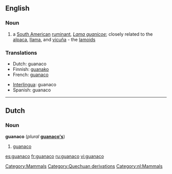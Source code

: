 ==English==

===Noun===
{{wikipedia}}
{{en-noun}}

# a [[South American]] [[ruminant]], ''[[Lama guanicoe]]''; closely related to the [[alpaca]], [[llama]], and [[vicuña]] - the [[lamoid]]s

===Translations===
{{rfc-level|Translations at L3+ (AutoFormat would have corrected level of Translations)}}
{{top}}
* Dutch: guanaco
* Finnish: [[guanako]]
* French: [[guanaco]] {{m}}
{{mid}}
* [[Interlingua]]: guanaco
* Spanish: guanaco {{m}}
{{bottom}}

----

==Dutch==

===Noun===
'''guanaco''' (''plural'' '''[[guanaco's]]''')

# [[#English|guanaco]]

[[Category:Mammals]]
[[Category:Quechuan derivations]]
[[Category:nl:Mammals]]

[[es:guanaco]]
[[fr:guanaco]]
[[ru:guanaco]]
[[vi:guanaco]]